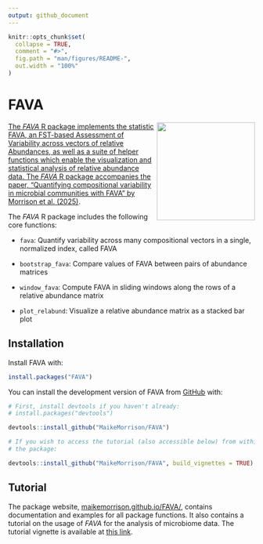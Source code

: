 ```yaml
---
output: github_document
---
```


<!-- README.md is generated from README.Rmd. Please edit that file -->

```r
knitr::opts_chunk$set(
  collapse = TRUE,
  comment = "#>",
  fig.path = "man/figures/README-",
  out.width = "100%"
)
```

# FAVA 

<a href='https://github.com/MaikeMorrison/FAVA'/><img src='man/figures/FAVA_logo_2.png' height="200" align="right" style="float:right; height:200px;" />

The _FAVA_ R package implements the statistic FAVA, an FST-based Assessment of Variability across vectors of relative Abundances, as well as a suite of helper functions which enable the visualization and statistical analysis of relative abundance data. The _FAVA_ R package accompanies the paper, "Quantifying compositional variability in microbial communities with FAVA" by [Morrison et al. (2025)](https://doi.org/10.1073/pnas.2413211122).

The _FAVA_ R package includes the following core functions:

* `fava`: Quantify variability across many compositional vectors in a single, normalized index, called FAVA

* `bootstrap_fava`: Compare values of FAVA between pairs of abundance matrices

* `window_fava`: Compute FAVA in sliding windows along the rows of a relative abundance matrix

* `plot_relabund`: Visualize a relative abundance matrix as a stacked bar plot


## Installation


Install FAVA with:

```r
install.packages("FAVA")
```


You can install the development version of FAVA from [GitHub](https://github.com/MaikeMorrison/FAVA) with:

```r
# First, install devtools if you haven't already:
# install.packages("devtools")

devtools::install_github("MaikeMorrison/FAVA")

# If you wish to access the tutorial (also accessible below) from within
# the package:

devtools::install_github("MaikeMorrison/FAVA", build_vignettes = TRUE)
```

## Tutorial

The package website, [maikemorrison.github.io/FAVA/](https://maikemorrison.github.io/FAVA/), contains documentation and examples for all package functions. It also contains a tutorial on the usage of _FAVA_ for the analysis of microbiome data. The tutorial vignette is available at [this link](https://maikemorrison.github.io/FAVA/articles/microbiome_tutorial.html).

